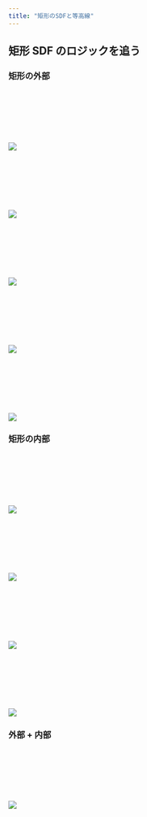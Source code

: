 ```yaml
---
title: "矩形のSDFと等高線"
---
```



<Canvas />

## 矩形 SDF のロジックを追う

### 矩形の外部

```glsl
// centerを中心とした、center + distを頂点とする矩形
float rect(vec2 xy, vec2 center, vec2 dist) {
  // xyを中心からの距離に変換
  vec2 point = abs(xy - center);
  return length(point);
}
```

![](/articles/sdf-rect-bg/01.png)

```glsl
// centerを中心とした、center + distを頂点とする矩形
float rect(vec2 xy, vec2 center, vec2 dist) {
  // xyを中心からの距離に変換
  vec2 point = abs(xy - center);
  return length(point - dist);
}
```

![](/articles/sdf-rect-bg/02.png)

```glsl
// centerを中心とした、center + distを頂点とする矩形
float rect(vec2 xy, vec2 center, vec2 dist) {
  // xyを中心からの距離に変換
  vec2 point = abs(xy - center);
  return max(point - dist, vec2(0.0)).x;
}
```

![](/articles/sdf-rect-bg/03.png)

```glsl
// centerを中心とした、center + distを頂点とする矩形
float rect(vec2 xy, vec2 center, vec2 dist) {
  // xyを中心からの距離に変換
  vec2 point = abs(xy - center);
  return max(point - dist, vec2(0.0)).y;
}
```

![](/articles/sdf-rect-bg/04.png)

```glsl
// centerを中心とした、center + distを頂点とする矩形
float rect(vec2 xy, vec2 center, vec2 dist) {
  // xyを中心からの距離に変換
  vec2 point = abs(xy - center);
  return length(max(point - dist, vec2(0.0)));
}
```

![](/articles/sdf-rect-bg/05.png)

### 矩形の内部

```glsl
// centerを中心とした、center + distを頂点とする矩形
float rect(vec2 xy, vec2 center, vec2 dist) {
  // xyを中心からの距離に変換
  vec2 point = abs(xy - center);
  return point.x - dist.x;
}
```

![](/articles/sdf-rect-bg/06.png)

```glsl
// centerを中心とした、center + distを頂点とする矩形
float rect(vec2 xy, vec2 center, vec2 dist) {
  // xyを中心からの距離に変換
  vec2 point = abs(xy - center);
  return point.y - dist.y;
}
```

![](/articles/sdf-rect-bg/07.png)

```glsl
// centerを中心とした、center + distを頂点とする矩形
float rect(vec2 xy, vec2 center, vec2 dist) {
  // xyを中心からの距離に変換
  vec2 point = abs(xy - center);
  return max(point.x - dist.x, point.y - dist.y);
}
```

![](/articles/sdf-rect-bg/08.png)

```glsl
// centerを中心とした、center + distを頂点とする矩形
float rect(vec2 xy, vec2 center, vec2 dist) {
  // xyを中心からの距離に変換
  vec2 point = abs(xy - center);
  return min(max(point.x - dist.x, point.y - dist.y), 0.0);
}
```

![](/articles/sdf-rect-bg/09.png)

### 外部 + 内部

```glsl
// centerを中心とした、center + distを頂点とする矩形
float rect(vec2 xy, vec2 center, vec2 dist) {
  // xyを中心からの距離に変換
  vec2 point = abs(xy - center);
  return length(max(point - dist, vec2(0.0))) + min(max(point.x - dist.x, point.y - dist.y), 0.0);
}
```

![](/articles/sdf-rect-bg/10.png)
